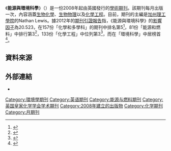 {{Infobox journal
| title = 能源與環境科學<br>Energy and Environmental Science
| cover = <!-- 檔案不存在 [[File:EESfrontcover148.jpg|150 px]] ，可從英文維基百科取得 -->
| discipline = [[環境科學|環境科學]]
| language     = [[英文|英文]]
| abbreviation = 
| editor = Nathan Lewis
| publisher = {{link-en|英國皇家化學院|Royal Society of Chemistry}}
| country = 英國
| frequency = 每月
| history = 2008年至今
| impact = 20.523
| impact-year = 2014
| website = http://www.rsc.org/Publishing/Journals/EE/index.asp
| link1 = http://pubs.rsc.org/en/journals/journalissues/ee#issues
| link1-name = 線上閱讀
| ISSN = 1754-5692
| eISSN  = 1754-5706
| OCLC = 256525221
| LCCN = 2009240440
| CODEN  = EESNBY 
}}

《'''能源與環境科學'''》（{{lang|en|Energy and Environmental Science}}）是一份2008年起由英國{{link-en|英國皇家化學院|Royal Society of Chemistry}}發行的[[學術期刊|學術期刊]]。該期刊每月出版一次，內容涵蓋[[生物化學|生物化學]]、[[生物物理|生物物理]]以及[[化學工程|化學工程]]。目前，期刊的主編是[[加州理工學院|加州理工學院]]的Nathan Lewis。據2012年的[[期刊引證報告|期刊引證報告]]指，《能源與環境科學》的[[影響因子|影響因子]]為20.523，在157份「化學和多學科」的期刊中排名第5<ref>{{cite book |year=2015 |chapter=Journals Ranked by Impact: Chemistry, Multidisciplinary |title=2014 Journal Citation Reports |publisher=Thomson Reuters |edition=Science |accessdate= |series=Web of Science |postscript=.}}</ref>，81份「能源和燃料」中排行第3<ref>{{cite book |year=2012 |chapter=Journals Ranked by Impact: Energy & Fuels |title=2011 Journal Citation Reports |publisher=Thomson Reuters |edition=Science |accessdate=2012-08-06 |series=Web of Science |postscript=.}}</ref>，133份「化學工程」中位列第3<ref>{{cite book |year=2012 |chapter=Journals Ranked by Impact: Engineering, Chemical |title=2011 Journal Citation Reports |publisher=Thomson Reuters |edition=Science |accessdate=2012-08-06 |series=Web of Science |postscript=.}}</ref>，而在「環境科學」中居榜首<ref>{{cite book |year=2012 |chapter=Journals Ranked by Impact: Environmental Sciences |title=2011 Journal Citation Reports |publisher=Thomson Reuters |edition=Science |accessdate=2012-08-06 |series=Web of Science |postscript=.}}</ref>。

== 資料來源 ==
{{reflist}}

== 外部連結 ==
* {{Official|1=http://www.rsc.org/Publishing/Journals/EE/index.asp}}

[[Category:環境學期刊|Category:環境學期刊]]
[[Category:英语期刊|Category:英语期刊]]
[[Category:能源与燃料期刊|Category:能源与燃料期刊]]
[[Category:英国皇家化学学会学术期刊|Category:英国皇家化学学会学术期刊]]
[[Category:2008年建立的出版物|Category:2008年建立的出版物]]
[[Category:化学期刊|Category:化学期刊]]
[[Category:月期刊|Category:月期刊]]